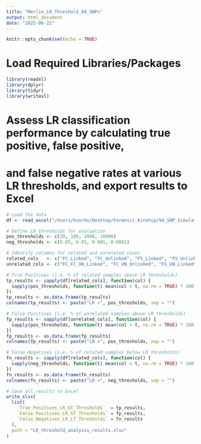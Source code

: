 ```yaml
---
title: "Merlin_LR_Threshold_94_SNPs"
output: html_document
date: "2025-06-22"
---
```


```r
knitr::opts_chunk$set(echo = TRUE)
```

# Load Required Libraries/Packages

```r
library(readxl)
library(dplyr)
library(tidyr)
library(writexl)
```

# Assess LR classification performance by calculating true positive, false positive,
# and false negative rates at various LR thresholds, and export results to Excel

```r
# Load the data
df <- read_excel("/Users/huncho/Desktop/Forensic_Kinship/94_SNP_Simulation/94_SNP_Comparison/Outputs/Merlin_Results/Merlin_LRs_94SNPs.xlsx")

# Define LR thresholds for evaluation
pos_thresholds <- c(20, 100, 1000, 10000)
neg_thresholds <- c(0.05, 0.01, 0.001, 0.0001)

# Identify columns for related and unrelated cases
related_cols   <- c("FC_Linked", "FC_Unlinked", "FS_Linked", "FS_Unlinked", "HS_Linked", "HS_Unlinked")
unrelated_cols <- c("FC_FC_UN_Linked", "FC_UN_Unlinked", "FS_UN_Linked", "FS_UN_Unlinked", "HS_UN_Linked", "HS_UN_Unlinked")

# True Positives (i.e. % of related samples above LR thresholds)
tp_results <- sapply(df[related_cols], function(col) {
  sapply(pos_thresholds, function(t) mean(col > t, na.rm = TRUE) * 100)
})
tp_results <- as.data.frame(tp_results)
colnames(tp_results) <- paste("LR >", pos_thresholds, sep = "")

# False Positives (i.e. % of unrelated samples above LR thresholds)
fp_results <- sapply(df[unrelated_cols], function(col) {
  sapply(pos_thresholds, function(t) mean(col > t, na.rm = TRUE) * 100)
})
fp_results <- as.data.frame(fp_results)
colnames(fp_results) <- paste("LR >", pos_thresholds, sep = "")

# False Negatives (i.e. % of related samples below LR thresholds)
fn_results <- sapply(df[related_cols], function(col) {
  sapply(neg_thresholds, function(t) mean(col < t, na.rm = TRUE) * 100)
})
fn_results <- as.data.frame(fn_results)
colnames(fn_results) <- paste("LR <", neg_thresholds, sep = "")

# Save all results to Excel
write_xlsx(
  list(
    `True_Positives_LR_GT_Thresholds`  = tp_results,
    `False_Positives_LR_GT_Thresholds` = fp_results,
    `False_Negatives_LR_LT_Thresholds` = fn_results
  ),
  path = "LR_threshold_analysis_results.xlsx"
)
```

